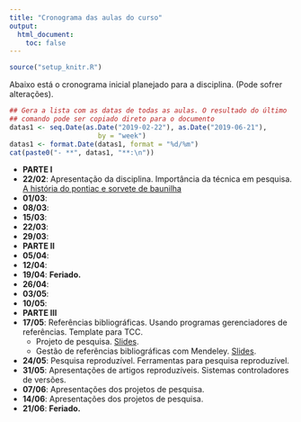 ```yaml
---
title: "Cronograma das aulas do curso"
output:
  html_document:
    toc: false
---
```


```r
source("setup_knitr.R")
```

Abaixo está o cronograma inicial planejado para a disciplina. (Pode
sofrer alterações).

```r
## Gera a lista com as datas de todas as aulas. O resultado do último
## comando pode ser copiado direto para o documento
datas1 <- seq.Date(as.Date("2019-02-22"), as.Date("2019-06-21"),
                      by = "week")
datas1 <- format.Date(datas1, format = "%d/%m")
cat(paste0("- **", datas1, "**:\n"))
```

- **PARTE I**
- **22/02**: Apresentação da disciplina. Importância da técnica em pesquisa.
  [A história do pontiac e sorvete de baunilha](https://www.youtube.com/watch?v=ZY1IOEOy4HY)
- **01/03**:
- **08/03**:
- **15/03**:
- **22/03**:
- **29/03**:
- **PARTE II**
- **05/04**:
- **12/04**:
- **19/04**: **Feriado.**
- **26/04**:
- **03/05**:
- **10/05**:
- **PARTE III**
- **17/05**: Referências bibliográficas. Usando programas gerenciadores
  de referências. Template para TCC.
  - Projeto de pesquisa. [Slides](slides/projeto-pesquisa.html).
  - Gestão de referências bibliográficas com Mendeley.
    [Slides](slides/mendeley.html).
- **24/05**: Pesquisa reproduzível. Ferramentas para pesquisa
  reproduzível.
- **31/05**: Apresentações de artigos reproduzíveis. Sistemas
  controladores de versões.
- **07/06**: Apresentações dos projetos de pesquisa.
- **14/06**: Apresentações dos projetos de pesquisa.
- **21/06**: **Feriado.**
